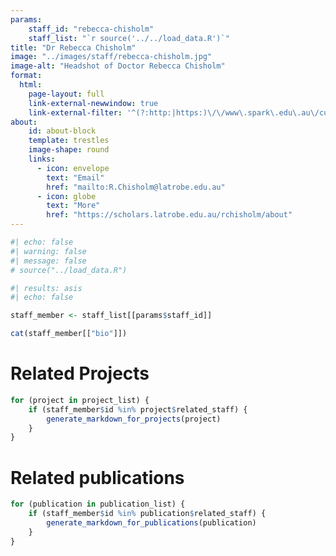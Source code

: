 ```yaml
---
params:
    staff_id: "rebecca-chisholm"
    staff_list: "`r source('../../load_data.R')`"
title: "Dr Rebecca Chisholm"
image: "../images/staff/rebecca-chisholm.jpg"
image-alt: "Headshot of Doctor Rebecca Chisholm"
format:
  html:
    page-layout: full
    link-external-newwindow: true
    link-external-filter: '^(?:http:|https:)\/\/www\.spark\.edu\.au\/custom'
about:
    id: about-block
    template: trestles
    image-shape: round
    links:
      - icon: envelope
        text: "Email"
        href: "mailto:R.Chisholm@latrobe.edu.au"
      - icon: globe
        text: "More"
        href: "https://scholars.latrobe.edu.au/rchisholm/about"
---
```

   
```r
#| echo: false
#| warning: false
#| message: false
# source("../load_data.R")
```
::: {#about-block}

```r
#| results: asis
#| echo: false

staff_member <- staff_list[[params$staff_id]]

cat(staff_member[["bio"]])

```

:::

# Related Projects

```r
for (project in project_list) {
    if (staff_member$id %in% project$related_staff) {
        generate_markdown_for_projects(project)
    }
}
```

# Related publications

```r
for (publication in publication_list) {
    if (staff_member$id %in% publication$related_staff) {
        generate_markdown_for_publications(publication)
    }
}
```
